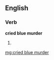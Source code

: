 ==English==

===Verb===
'''cried blue murder'''

# {{en-past of|cry blue murder}}

[[mg:cried blue murder]]